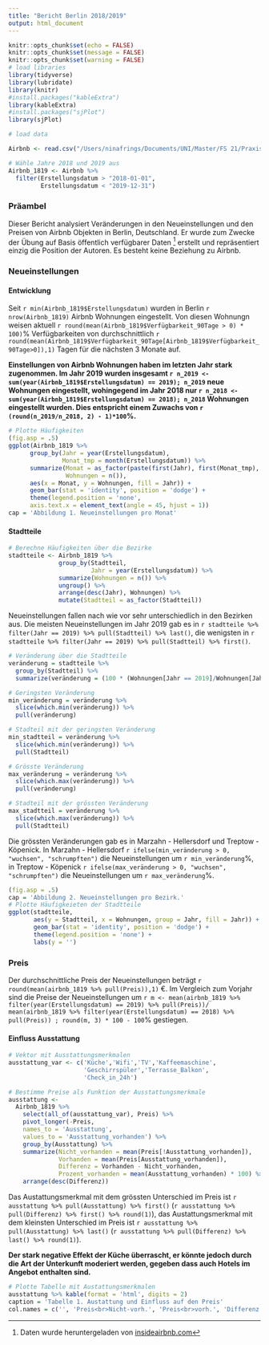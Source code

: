 ```yaml
---
title: "Bericht Berlin 2018/2019"
output: html_document
---
```


```r
knitr::opts_chunk$set(echo = FALSE)
knitr::opts_chunk$set(message = FALSE)
knitr::opts_chunk$set(warning = FALSE)
# load libraries
library(tidyverse)
library(lubridate)
library(knitr)
#install.packages("kableExtra") 
library(kableExtra)
#install.packages("sjPlot")
library(sjPlot)

# load data

Airbnb <- read.csv("/Users/ninafrings/Documents/UNI/Master/FS 21/Praxisseminar/DataAnalytics4PB/1_data/airbnb.csv")

```

```r
# Wähle Jahre 2018 und 2019 aus
Airbnb_1819 <- Airbnb %>% 
  filter(Erstellungsdatum > "2018-01-01", 
         Erstellungsdatum < "2019-12-31")
```

### Präambel

Dieser Bericht analysiert Veränderungen in den Neueinstellungen und den Preisen von Airbnb Objekten in Berlin, Deutschland. Er wurde zum Zwecke der Übung auf Basis öffentlich verfügbarer Daten ^[Daten wurde heruntergeladen von [insideairbnb.com](http://insideairbnb.com/get-the-data.html)] erstellt und repräsentiert einzig die Position der Autoren. Es besteht keine Beziehung zu Airbnb.  

### Neueinstellungen

#### Entwicklung

Seit `r min(Airbnb_1819$Erstellungsdatum)` wurden in Berlin `r nrow(Airbnb_1819)` Airbnb Wohnungen eingestellt. Von diesen Wohnungn weisen aktuell `r round(mean(Airbnb_1819$Verfügbarkeit_90Tage > 0) * 100)`% Verfügbarkeiten von durchschnittlich `r round(mean(Airbnb_1819$Verfügbarkeit_90Tage[Airbnb_1819$Verfügbarkeit_90Tage>0]),1)`  Tagen für die nächsten 3 Monate auf.

**Einstellungen von Airbnb Wohnungen haben im letzten Jahr stark zugenommen. Im Jahr 2019 wurden insgesamt `r n_2019 <- sum(year(Airbnb_1819$Erstellungsdatum) == 2019); n_2019` neue Wohnungen eingestellt, wohingegend im Jahr 2018 nur `r n_2018 <- sum(year(Airbnb_1819$Erstellungsdatum) == 2018); n_2018` Wohnungen eingestellt wurden. Dies entspricht einem Zuwachs von `r (round(n_2019/n_2018, 2) - 1)*100`%.**

```r
# Plotte Häufigkeiten
(fig.asp = .5)
ggplot(Airbnb_1819 %>% 
      group_by(Jahr = year(Erstellungsdatum), 
               Monat_tmp = month(Erstellungsdatum)) %>% 
      summarize(Monat = as_factor(paste(first(Jahr), first(Monat_tmp), sep = '-')),
                Wohnungen = n()), 
      aes(x = Monat, y = Wohnungen, fill = Jahr)) + 
      geom_bar(stat = 'identity', position = 'dodge') + 
      theme(legend.position = 'none',
      axis.text.x = element_text(angle = 45, hjust = 1)) 
cap = 'Abbildung 1. Neueinstellungen pro Monat'
```

#### Stadtteile

```r
# Berechne Häufigkeiten über die Bezirke
stadtteile <- Airbnb_1819 %>% 
              group_by(Stadtteil, 
                       Jahr = year(Erstellungsdatum)) %>% 
              summarize(Wohnungen = n()) %>% 
              ungroup() %>% 
              arrange(desc(Jahr), Wohnungen) %>% 
              mutate(Stadtteil = as_factor(Stadtteil))
```

Neueinstellungen fallen nach wie vor sehr unterschiedlich in den Bezirken aus. Die meisten Neueinstellungen im Jahr 2019 gab es in `r stadtteile %>% filter(Jahr == 2019) %>% pull(Stadtteil) %>% last()`, die wenigsten in `r stadtteile %>% filter(Jahr == 2019) %>% pull(Stadtteil) %>% first()`.

```r
# Veränderung über die Stadtteile
veränderung = stadtteile %>% 
  group_by(Stadtteil) %>% 
  summarize(veränderung = (100 * (Wohnungen[Jahr == 2019]/Wohnungen[Jahr == 2018] - 1)) %>% round(1))

# Geringsten Veränderung
min_veränderung = veränderung %>% 
  slice(which.min(veränderung)) %>% 
  pull(veränderung)

# Stadteil mit der geringsten Veränderung
min_stadtteil = veränderung %>% 
  slice(which.min(veränderung)) %>% 
  pull(Stadtteil)

# Grösste Veränderung
max_veränderung = veränderung %>% 
  slice(which.max(veränderung)) %>% 
  pull(veränderung)

# Stadteil mit der grössten Veränderung
max_stadtteil = veränderung %>% 
  slice(which.max(veränderung)) %>% 
  pull(Stadtteil)
```

Die grössten Veränderungen gab es in Marzahn - Hellersdorf und Treptow - Köpenick. In Marzahn - Hellersdorf `r ifelse(min_veränderung > 0, "wuchsen", "schrumpften")` die Neueinstellungen um `r min_veränderung`%, in Treptow - Köpenick `r ifelse(max_veränderung > 0, "wuchsen", "schrumpften")` die Neueinstellungen um `r max_veränderung`%.

```r
(fig.asp = .5)
cap = 'Abbildung 2. Neueinstellungen pro Bezirk.'
# Plotte Häufigkeieten der Stadtteile
ggplot(stadtteile, 
       aes(y = Stadtteil, x = Wohnungen, group = Jahr, fill = Jahr)) + 
       geom_bar(stat = 'identity', position = 'dodge') + 
       theme(legend.position = 'none') + 
       labs(y = '')
```

### Preis

Der durchschnittliche Preis der Neueinstellungen beträgt `r round(mean(airbnb_1819 %>% pull(Preis)),1)` €. Im Vergleich zum Vorjahr sind die Preise der Neueinstellungen um `r m <- mean(airbnb_1819 %>% filter(year(Erstellungsdatum) == 2019) %>% pull(Preis))/ mean(airbnb_1819 %>% filter(year(Erstellungsdatum) == 2018) %>% pull(Preis)) ; round(m, 3) * 100 - 100`% gestiegen.

#### Einfluss Ausstattung 

```r
# Vektor mit Ausstattungsmerkmalen
ausstattung_var <- c('Küche','Wifi','TV','Kaffeemaschine',
                     'Geschirrspüler','Terrasse_Balkon',
                     'Check_in_24h')

# Bestimme Preise als Funktion der Ausstattungsmerkmale
ausstattung <- 
  Airbnb_1819 %>% 
    select(all_of(ausstattung_var), Preis) %>%
    pivot_longer(-Preis,
    names_to = 'Ausstattung',
    values_to = 'Ausstattung_vorhanden') %>% 
    group_by(Ausstattung) %>% 
    summarize(Nicht_vorhanden = mean(Preis[!Ausstattung_vorhanden]),
              Vorhanden = mean(Preis[Ausstattung_vorhanden]),
              Differenz = Vorhanden - Nicht_vorhanden, 
              Prozent_vorhanden = mean(Ausstattung_vorhanden) * 100) %>% 
    arrange(desc(Differenz))
```
Das Austattungsmerkmal mit dem grössten Unterschied im Preis ist `r ausstattung %>% pull(Ausstattung) %>% first()` (`r ausstattung %>% pull(Differenz) %>% first() %>% round(1)`), das Austattungsmerkmal mit dem kleinsten Unterschied im Preis ist `r ausstattung %>% pull(Ausstattung) %>% last()` (`r ausstattung %>% pull(Differenz) %>% last() %>% round(1)`).

**Der stark negative Effekt der Küche überrascht, er könnte jedoch durch die Art der Unterkunft moderiert werden, gegeben dass auch Hotels im Angebot enthalten sind.**

```r
# Plotte Tabelle mit Austattungsmerkmalen
ausstattung %>% kable(format = 'html', digits = 2)
caption = 'Tabelle 1. Austattung und Einfluss auf den Preis'
col.names = c('', 'Preis<br>Nicht-vorh.', 'Preis<br>vorh.', 'Differenz', 'Prozent<br>vorh.', escape = FALSE)
```

